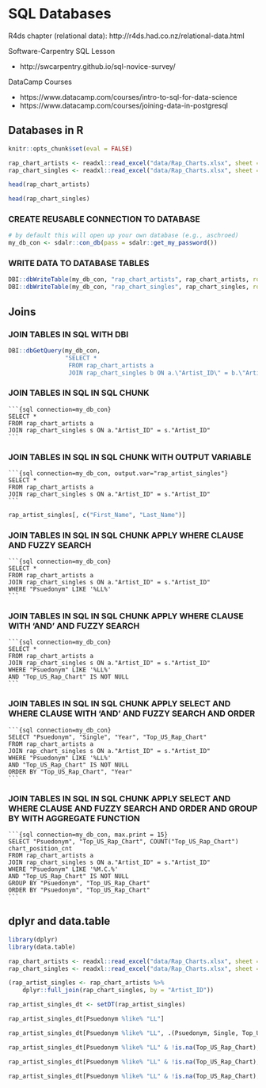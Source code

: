 <!--
Message to anyone editing this page
Note that most of the chunks are not being evaluated,
you need to pass in eval=TRUE into the chunk to evaluate the code chunk
-->
# SQL Databases

R4ds chapter (relational data): http://r4ds.had.co.nz/relational-data.html

Software-Carpentry SQL Lesson

- http://swcarpentry.github.io/sql-novice-survey/

DataCamp Courses

- https://www.datacamp.com/courses/intro-to-sql-for-data-science
- https://www.datacamp.com/courses/joining-data-in-postgresql

## Databases in R

```r
knitr::opts_chunk$set(eval = FALSE)
```


```r
rap_chart_artists <- readxl::read_excel("data/Rap_Charts.xlsx", sheet = "Artists")
rap_chart_singles <- readxl::read_excel("data/Rap_Charts.xlsx", sheet = "Singles")
```

```r
head(rap_chart_artists)
```

```r
head(rap_chart_singles)
```

### CREATE REUSABLE CONNECTION TO DATABASE

```r
# by default this will open up your own database (e.g., aschroed)
my_db_con <- sdalr::con_db(pass = sdalr::get_my_password())
```

### WRITE DATA TO DATABASE TABLES
```r
DBI::dbWriteTable(my_db_con, "rap_chart_artists", rap_chart_artists, row.names = FALSE)
DBI::dbWriteTable(my_db_con, "rap_chart_singles", rap_chart_singles, row.names = FALSE)
```

## Joins


### JOIN TABLES IN SQL WITH DBI
```r
DBI::dbGetQuery(my_db_con, 
                "SELECT * 
                 FROM rap_chart_artists a 
                 JOIN rap_chart_singles b ON a.\"Artist_ID\" = b.\"Artist_ID\"")
```

### JOIN TABLES IN SQL IN SQL CHUNK

<pre><code>```{sql connection=my_db_con}
SELECT *
FROM rap_chart_artists a
JOIN rap_chart_singles s ON a."Artist_ID" = s."Artist_ID"
```</code></pre>

### JOIN TABLES IN SQL IN SQL CHUNK WITH OUTPUT VARIABLE

<pre><code>```{sql connection=my_db_con, output.var="rap_artist_singles"}
SELECT *
FROM rap_chart_artists a
JOIN rap_chart_singles s ON a."Artist_ID" = s."Artist_ID"
```</code></pre>

```r
rap_artist_singles[, c("First_Name", "Last_Name")]
```

### JOIN TABLES IN SQL IN SQL CHUNK APPLY WHERE CLAUSE AND FUZZY SEARCH

<pre><code>```{sql connection=my_db_con}
SELECT *
FROM rap_chart_artists a
JOIN rap_chart_singles s ON a."Artist_ID" = s."Artist_ID"
WHERE "Psuedonym" LIKE '%LL%'
```</code></pre>

### JOIN TABLES IN SQL IN SQL CHUNK APPLY WHERE CLAUSE WITH 'AND' AND FUZZY SEARCH

<pre><code>```{sql connection=my_db_con}
SELECT *
FROM rap_chart_artists a
JOIN rap_chart_singles s ON a."Artist_ID" = s."Artist_ID"
WHERE "Psuedonym" LIKE '%LL%'
AND "Top_US_Rap_Chart" IS NOT NULL
```</code></pre>

### JOIN TABLES IN SQL IN SQL CHUNK APPLY SELECT AND WHERE CLAUSE WITH 'AND' AND FUZZY SEARCH AND ORDER

<pre><code>```{sql connection=my_db_con}
SELECT "Psuedonym", "Single", "Year", "Top_US_Rap_Chart"
FROM rap_chart_artists a
JOIN rap_chart_singles s ON a."Artist_ID" = s."Artist_ID"
WHERE "Psuedonym" LIKE '%LL%'
AND "Top_US_Rap_Chart" IS NOT NULL
ORDER BY "Top_US_Rap_Chart", "Year"
```</code></pre>

### JOIN TABLES IN SQL IN SQL CHUNK APPLY SELECT AND WHERE CLAUSE AND FUZZY SEARCH AND ORDER AND GROUP BY WITH AGGREGATE FUNCTION

<pre><code>```{sql connection=my_db_con, max.print = 15}
SELECT "Psuedonym", "Top_US_Rap_Chart", COUNT("Top_US_Rap_Chart") chart_position_cnt
FROM rap_chart_artists a
JOIN rap_chart_singles s ON a."Artist_ID" = s."Artist_ID"
WHERE "Psuedonym" LIKE '%M.C.%'
AND "Top_US_Rap_Chart" IS NOT NULL
GROUP BY "Psuedonym", "Top_US_Rap_Chart"
ORDER BY "Psuedonym", "Top_US_Rap_Chart"
```</code></pre>


## dplyr and data.table

```r
library(dplyr)
library(data.table)

rap_chart_artists <- readxl::read_excel("data/Rap_Charts.xlsx", sheet = "Artists")
rap_chart_singles <- readxl::read_excel("data/Rap_Charts.xlsx", sheet = "Singles")

(rap_artist_singles <- rap_chart_artists %>%
    dplyr::full_join(rap_chart_singles, by = "Artist_ID"))
```

```r
rap_artist_singles_dt <- setDT(rap_artist_singles)
```

```r
rap_artist_singles_dt[Psuedonym %like% "LL"]
```

```r
rap_artist_singles_dt[Psuedonym %like% "LL", .(Psuedonym, Single, Top_US_Rap_Chart)]
```

```r
rap_artist_singles_dt[Psuedonym %like% "LL" & !is.na(Top_US_Rap_Chart), .(Psuedonym, Single, Top_US_Rap_Chart)]
```

```r
rap_artist_singles_dt[Psuedonym %like% "LL" & !is.na(Top_US_Rap_Chart), .(.N), c("Psuedonym", "Top_US_Rap_Chart")]
```

```r
rap_artist_singles_dt[Psuedonym %like% "LL" & !is.na(Top_US_Rap_Chart), .(.N), c("Psuedonym", "Top_US_Rap_Chart")][order(Top_US_Rap_Chart)]
```

